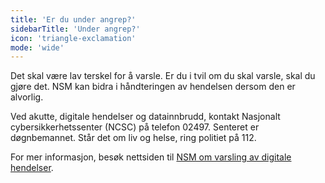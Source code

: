 ```yaml
---
title: 'Er du under angrep?'
sidebarTitle: 'Under angrep?'
icon: 'triangle-exclamation'
mode: 'wide'
---
```


Det skal være lav terskel for å varsle. Er du i tvil om du skal varsle, skal du gjøre det. NSM kan bidra i håndteringen av hendelsen dersom den er alvorlig. 

Ved akutte, digitale hendelser og datainnbrudd, kontakt Nasjonalt cybersikkerhetssenter (NCSC) på telefon 02497. Senteret er døgnbemannet. Står det om liv og helse, ring politiet på 112.

For mer informasjon, besøk nettsiden til [NSM om varsling av digitale hendelser](https://nsm.no/varsle-nsm/varsle-uonskede-hendelser-etter-sikkerhetsloven).